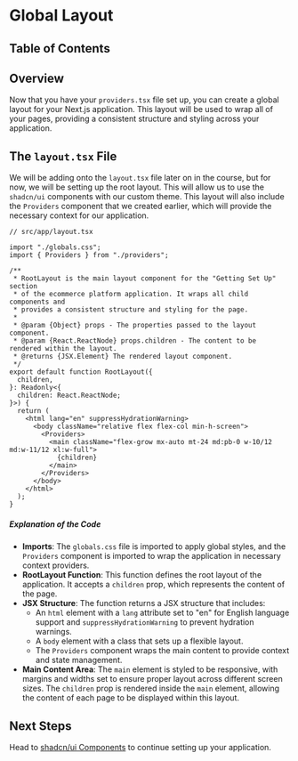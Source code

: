 
# Global Layout

## Table of Contents

## Overview

Now that you have your `providers.tsx` file set up, you can create a global layout for your Next.js application. This layout will be used to wrap all of your pages, providing a consistent structure and styling across your application.

## The `layout.tsx` File

We will be adding onto the `layout.tsx` file later on in the course, but for now, we will be setting up the root layout. This will allow us to use the `shadcn/ui` components with our custom theme. This layout will also include the `Providers` component that we created earlier, which will provide the necessary context for our application.

```tsx
// src/app/layout.tsx

import "./globals.css";
import { Providers } from "./providers";

/**
 * RootLayout is the main layout component for the "Getting Set Up" section
 * of the ecommerce platform application. It wraps all child components and
 * provides a consistent structure and styling for the page.
 *
 * @param {Object} props - The properties passed to the layout component.
 * @param {React.ReactNode} props.children - The content to be rendered within the layout.
 * @returns {JSX.Element} The rendered layout component.
 */
export default function RootLayout({
  children,
}: Readonly<{
  children: React.ReactNode;
}>) {
  return (
    <html lang="en" suppressHydrationWarning>
      <body className="relative flex flex-col min-h-screen">
        <Providers>
          <main className="flex-grow mx-auto mt-24 md:pb-0 w-10/12 md:w-11/12 xl:w-full">
            {children}
          </main>
        </Providers>
      </body>
    </html>
  );
}
```

##### Explanation of the Code

- **Imports**: The `globals.css` file is imported to apply global styles, and the `Providers` component is imported to wrap the application in necessary context providers.
- **RootLayout Function**: This function defines the root layout of the application. It accepts a `children` prop, which represents the content of the page.
- **JSX Structure**: The function returns a JSX structure that includes:
  - An `html` element with a `lang` attribute set to "en" for English language support and `suppressHydrationWarning` to prevent hydration warnings.
  - A `body` element with a class that sets up a flexible layout.
  - The `Providers` component wraps the main content to provide context and state management.
- **Main Content Area**: The `main` element is styled to be responsive, with margins and widths set to ensure proper layout across different screen sizes. The `children` prop is rendered inside the `main` element, allowing the content of each page to be displayed within this layout.

<BackToTop />

## Next Steps

Head to [shadcn/ui Components](/ecommerce-platform/getting-set-up/shadcn) to continue setting up your application.
